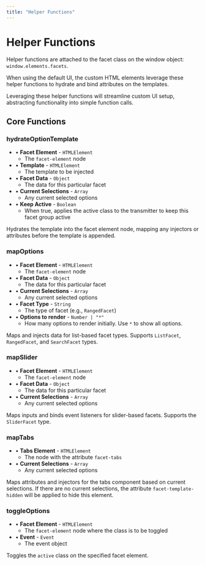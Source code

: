 ```yaml
---
title: "Helper Functions"
---
```


# Helper Functions

Helper functions are attached to the facet class on the window object: `window.elements.facets`.

When using the default UI, the custom HTML elements leverage these helper functions to hydrate and bind attributes on the templates.

Leveraging these helper functions will streamline custom UI setup, abstracting functionality into simple function calls.

## Core Functions

### hydrateOptionTemplate

- • **Facet Element** - `HTMLElement`
  - The `facet-element` node
- • **Template** - `HTMLElement`
  - The template to be injected
- • **Facet Data** - `Object`
  - The data for this particular facet
- • **Current Selections** - `Array`
  - Any current selected options
- • **Keep Active** - `Boolean`
  - When true, applies the active class to the transmitter to keep this facet group active

Hydrates the template into the facet element node, mapping any injectors or attributes before the template is appended.

### mapOptions

- • **Facet Element** - `HTMLElement`
  - The `facet-element` node
- • **Facet Data** - `Object`
  - The data for this particular facet
- • **Current Selections** - `Array`
  - Any current selected options
- • **Facet Type** - `String`
  - The type of facet (e.g., `RangedFacet`)
- • **Options to render** - `Number | "*"`
  - How many options to render initially. Use `*` to show all options.

Maps and injects data for list-based facet types. Supports `ListFacet`, `RangedFacet`, and `SearchFacet` types.

### mapSlider

- • **Facet Element** - `HTMLElement`
  - The `facet-element` node
- • **Facet Data** - `Object`
  - The data for this particular facet
- • **Current Selections** - `Array`
  - Any current selected options

Maps inputs and binds event listeners for slider-based facets. Supports the `SliderFacet` type.

### mapTabs

- • **Tabs Element** - `HTMLElement`
  - The node with the attribute `facet-tabs`
- • **Current Selections** - `Array`
  - Any current selected options

Maps attributes and injectors for the tabs component based on current selections. If there are no current selections, the attribute `facet-template-hidden` will be applied to hide this element.

### toggleOptions

- • **Facet Element** - `HTMLElement`
  - The `facet-element` node where the class is to be toggled
- • **Event** - `Event`
  - The event object

Toggles the `active` class on the specified facet element.
